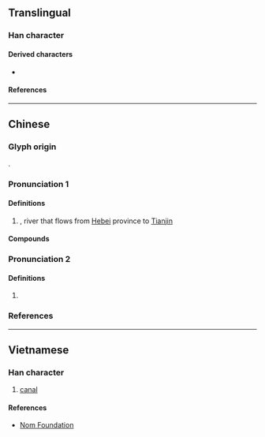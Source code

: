 {{also|沟}}
{{character info}}
==Translingual==

===Han character===
{{Han char|rn=85|rad=水|as=05|sn=8|four=37120|canj=EPR|ids=⿰氵句}}

====Derived characters====
* {{l|mul|[[𭵆]]}}

====References====
{{Han ref|kx=0615.040|dkj=17266|dj=1009.030|hdz=31591.010|uh=6CC3}}

----

==Chinese==
{{zh-forms|alt=沟}}
{{zh-wp|zh:泃河|en:Ju River}}

===Glyph origin===
{{Han compound|水|句|ls=psc|c1=s|c2=p|t1=water}}.

===Pronunciation 1===
{{zh-pron
|m=Jū
|c=geoi3,keoi1
|mc=
|oc=
|ma=
|cat=pn
}}

====Definitions====
{{zh-hanzi}}

# {{zh-div|河}} {{w|Ju river}}, river that flows from [[Hebei]] province to [[Tianjin]]

====Compounds====
{{zh-der|泃沫|泃河|泃涕|濡泃|泃陽}}

===Pronunciation 2===
{{zh-pron
|m=gōu
|c=gau1
|mc=
|oc=
|cat=n
}}

====Definitions====
{{zh-hanzi}}

# {{zh-alt-form|沟|sound of [[water]]}}

===References===
{{R:yue:Hanzi}}

----

==Vietnamese==

===Han character===
{{vi-hantu|rs=水05|[[câu]]}}

# [[canal]]

====References====
* [http://nomfoundation.org/common/nom_details.php?codepoint=6cc3 Nom Foundation]
